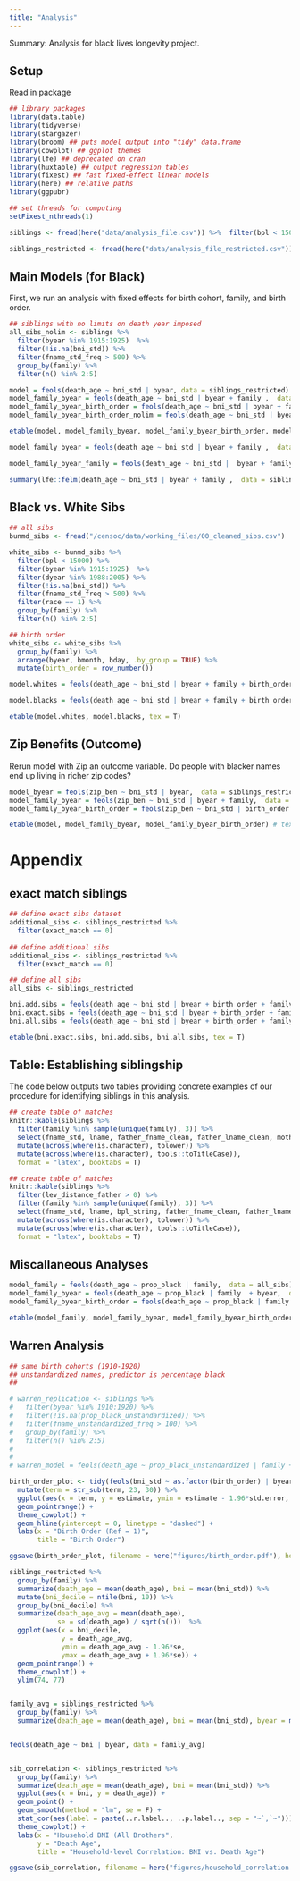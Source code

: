 ```yaml
---
title: "Analysis"
---
```


Summary: Analysis for black lives longevity project. 

## Setup 

Read in package 
```r
## library packages
library(data.table)
library(tidyverse)
library(stargazer)
library(broom) ## puts model output into "tidy" data.frame
library(cowplot) ## ggplot themes 
library(lfe) ## deprecated on cran
library(huxtable) ## output regression tables 
library(fixest) ## fast fixed-effect linear models
library(here) ## relative paths
library(ggpubr)

## set threads for computing 
setFixest_nthreads(1)

siblings <- fread(here("data/analysis_file.csv")) %>%  filter(bpl < 15000)

siblings_restricted <- fread(here("data/analysis_file_restricted.csv")) %>%  filter(bpl < 15000)
```


## Main Models (for Black)

First, we run an analysis with fixed effects for birth cohort, family, and birth order. 

```r
## siblings with no limits on death year imposed 
all_sibs_nolim <- siblings %>% 
  filter(byear %in% 1915:1925)  %>% 
  filter(!is.na(bni_std)) %>% 
  filter(fname_std_freq > 500) %>% 
  group_by(family) %>% 
  filter(n() %in% 2:5) 

model = feols(death_age ~ bni_std | byear, data = siblings_restricted) 
model_family_byear = feols(death_age ~ bni_std | byear + family ,  data = siblings_restricted)
model_family_byear_birth_order = feols(death_age ~ bni_std | byear + family + birth_order ,  data = siblings_restricted)
model_family_byear_birth_order_nolim = feols(death_age ~ bni_std | byear + family + birth_order,  data = all_sibs_nolim)

etable(model, model_family_byear, model_family_byear_birth_order, model_family_byear_birth_order_nolim, tex = T) # option to save: , file = here("tables/table1_main_models.tex")
```

```r
model_family_byear = feols(death_age ~ bni_std | byear + family ,  data = siblings_restricted)

model_family_byear_family = feols(death_age ~ bni_std |  byear + family  ,  data = siblings_restricted)

summary(lfe::felm(death_age ~ bni_std | byear + family ,  data = siblings_restricted))

```


## Black vs. White Sibs

```r
## all sibs 
bunmd_sibs <- fread("/censoc/data/working_files/00_cleaned_sibs.csv")

white_sibs <- bunmd_sibs %>% 
  filter(bpl < 15000) %>% 
  filter(byear %in% 1915:1925)  %>% 
  filter(dyear %in% 1988:2005) %>% 
  filter(!is.na(bni_std)) %>% 
  filter(fname_std_freq > 500) %>% 
  filter(race == 1) %>% 
  group_by(family) %>% 
  filter(n() %in% 2:5)

## birth order 
white_sibs <- white_sibs %>% 
  group_by(family) %>%
  arrange(byear, bmonth, bday, .by_group = TRUE) %>%
  mutate(birth_order = row_number())

model.whites = feols(death_age ~ bni_std | byear + family + birth_order,  data = white_sibs, nthreads = 1)

model.blacks = feols(death_age ~ bni_std | byear + family + birth_order, data = all_sibs, nthreads = 1)

etable(model.whites, model.blacks, tex = T)
```

## Zip Benefits (Outcome)

Rerun model with Zip an outcome variable. Do people with blacker names end up living in richer zip codes?

```r
model_byear = feols(zip_ben ~ bni_std | byear,  data = siblings_restricted)
model_family_byear = feols(zip_ben ~ bni_std | byear + family,  data = siblings_restricted)
model_family_byear_birth_order = feols(zip_ben ~ bni_std | birth_order + family + byear,  data = siblings_restricted)

etable(model, model_family_byear, model_family_byear_birth_order) # tex = T, file = here("tables/table3_main_models.tex")
```


# Appendix 

## exact match siblings 
```r
## define exact sibs dataset 
additional_sibs <- siblings_restricted %>% 
  filter(exact_match == 0) 
 
## define additional sibs 
additional_sibs <- siblings_restricted %>% 
  filter(exact_match == 0) 

## define all sibs 
all_sibs <- siblings_restricted

bni.add.sibs = feols(death_age ~ bni_std | byear + birth_order + family ,  data = additional_sibs)
bni.exact.sibs = feols(death_age ~ bni_std | byear + birth_order + family ,  data = exact_sibs)
bni.all.sibs = feols(death_age ~ bni_std | byear + birth_order + family ,  data = all_sibs)

etable(bni.exact.sibs, bni.add.sibs, bni.all.sibs, tex = T)
```


## Table: Establishing siblingship  

The code below outputs two tables providing concrete examples of our procedure for identifying siblings in this analysis. 

```r
## create table of matches 
knitr::kable(siblings %>% 
  filter(family %in% sample(unique(family), 3)) %>% 
  select(fname_std, lname, father_fname_clean, father_lname_clean, mother_fname_clean, mother_lname_clean, bpl_string) %>%
  mutate(across(where(is.character), tolower)) %>% 
  mutate(across(where(is.character), tools::toTitleCase)),
  format = "latex", booktabs = T)  

## create table of matches 
knitr::kable(siblings %>% 
  filter(lev_distance_father > 0) %>% 
  filter(family %in% sample(unique(family), 3)) %>% 
  select(fname_std, lname, bpl_string, father_fname_clean, father_lname_clean, mother_fname_clean, mother_lname_clean, lev_distance_father) %>% 
  mutate(across(where(is.character), tolower)) %>% 
  mutate(across(where(is.character), tools::toTitleCase)),
  format = "latex", booktabs = T)  
```

## Miscallaneous Analyses   


```r
model_family = feols(death_age ~ prop_black | family,  data = all_sibs)
model_family_byear = feols(death_age ~ prop_black | family  + byear,  data = all_sibs)
model_family_byear_birth_order = feols(death_age ~ prop_black | family + birth_order + byear,  data = all_sibs)

etable(model_family, model_family_byear, model_family_byear_birth_order, tex = T)
```


## Warren Analysis

```r
## same birth cohorts (1910-1920) 
## unstandardized names, predictor is percentage black  
## 

# warren_replication <- siblings %>% 
#   filter(byear %in% 1910:1920) %>% 
#   filter(!is.na(prop_black_unstandardized)) %>% 
#   filter(fname_unstandardized_freq > 100) %>% 
#   group_by(family) %>% 
#   filter(n() %in% 2:5) 
# 
# 
# warren_model = feols(death_age ~ prop_black_unstandardized | family + birth_order,  data = warren_replication)

```



```r
birth_order_plot <- tidy(feols(bni_std ~ as.factor(birth_order) | byear, data = siblings_restricted)) %>% 
  mutate(term = str_sub(term, 23, 30)) %>% 
  ggplot(aes(x = term, y = estimate, ymin = estimate - 1.96*std.error, ymax = 1.96*std.error)) + 
  geom_pointrange() +
  theme_cowplot() + 
  geom_hline(yintercept = 0, linetype = "dashed") + 
  labs(x = "Birth Order (Ref = 1)",
       title = "Birth Order")

ggsave(birth_order_plot, filename = here("figures/birth_order.pdf"), height = 4, width = 6)
```

```r
siblings_restricted %>% 
  group_by(family) %>% 
  summarize(death_age = mean(death_age), bni = mean(bni_std)) %>% 
  mutate(bni_decile = ntile(bni, 10)) %>% 
  group_by(bni_decile) %>% 
  summarize(death_age_avg = mean(death_age),
            se = sd(death_age) / sqrt(n()))  %>% 
  ggplot(aes(x = bni_decile,
             y = death_age_avg,
             ymin = death_age_avg - 1.96*se,
             ymax = death_age_avg + 1.96*se)) + 
  geom_pointrange() + 
  theme_cowplot() + 
  ylim(74, 77)


family_avg = siblings_restricted %>% 
  group_by(family) %>% 
  summarize(death_age = mean(death_age), bni = mean(bni_std), byear = mean(byear))


feols(death_age ~ bni | byear, data = family_avg)


sib_correlation <- siblings_restricted %>% 
  group_by(family) %>% 
  summarize(death_age = mean(death_age), bni = mean(bni_std)) %>% 
  ggplot(aes(x = bni, y = death_age)) + 
  geom_point() + 
  geom_smooth(method = "lm", se = F) + 
  stat_cor(aes(label = paste(..r.label.., ..p.label.., sep = "~`,`~"))) + 
  theme_cowplot() + 
  labs(x = "Household BNI (All Brothers",
       y = "Death Age",
       title = "Household-level Correlation: BNI vs. Death Age")

ggsave(sib_correlation, filename = here("figures/household_correlation.png"), height = 5, width = 7)

```

